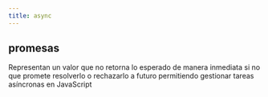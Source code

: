 ```yaml
---
title: async
---
```



<Promesas />


## promesas
Representan un valor que no retorna lo esperado de manera inmediata si no que promete resolverlo o rechazarlo a futuro permitiendo gestionar tareas asíncronas en JavaScript 
